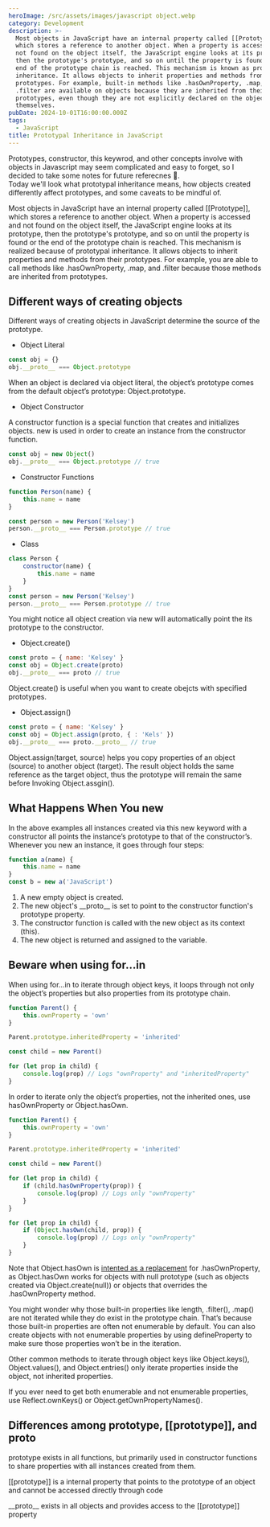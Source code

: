```yaml
---
heroImage: /src/assets/images/javascript object.webp
category: Development
description: >-
  Most objects in JavaScript have an internal property called [[Prototype]],
  which stores a reference to another object. When a property is accessed and
  not found on the object itself, the JavaScript engine looks at its prototype,
  then the prototype's prototype, and so on until the property is found or the
  end of the prototype chain is reached. This mechanism is known as prototypal
  inheritance. It allows objects to inherit properties and methods from their
  prototypes. For example, built-in methods like .hasOwnProperty, .map, and
  .filter are available on objects because they are inherited from their
  prototypes, even though they are not explicitly declared on the objects
  themselves.
pubDate: 2024-10-01T16:00:00.000Z
tags:
  - JavaScript
title: Prototypal Inheritance in JavaScript
---
```


Prototypes, constructor, this keywrod, and other concepts involve with objects in Javascript may seem complicated and easy to forget, so I decided to take some notes for future referecnes 🥸.  
Today we'll look what prototypal inheritance means, how objects created differently affect prototypes, and some caveats to be mindful of.

Most objects in JavaScript have an internal property called \[\[Prototype]], which stores a reference to another object. When a property is accessed and not found on the object itself, the JavaScript engine looks at its prototype, then the prototype's prototype, and so on until the property is found or the end of the prototype chain is reached. This mechanism is realized because of prototypal inheritance. It allows objects to inherit properties and methods from their prototypes. For example, you are able to call methods like .hasOwnProperty, .map, and .filter because those methods are inherited from prototypes.

## Different ways of creating objects

Different ways of creating objects in JavaScript determine the source of the prototype.

- Object Literal

```javascript
const obj = {}
obj.__proto__ === Object.prototype
```

When an object is declared via object literal, the object’s prototype comes from the default object’s prototype: Object.prototype.

- Object Constructor

A constructor function is a special function that creates and initializes objects. new is used in order to create an instance from the constructor function.

```javascript
const obj = new Object()
obj.__proto__ === Object.prototype // true
```

- Constructor Functions

```javascript
function Person(name) {
	this.name = name
}

const person = new Person('Kelsey')
person.__proto__ === Person.prototype // true
```

- Class

```javascript
class Person {
	constructor(name) {
		this.name = name
	}
}
const person = new Person('Kelsey')
person.__proto__ === Person.prototype // true
```

You might notice all object creation via new will automatically point the its prototype to the constructor.

- Object.create()

```javascript
const proto = { name: 'Kelsey' }
const obj = Object.create(proto)
obj.__proto__ === proto // true
```

Object.create() is useful when you want to create obejcts with specified prototypes.

- Object.assign()

```javascript
const proto = { name: 'Kelsey' }
const obj = Object.assign(proto, { : 'Kels' })
obj.__proto__ === proto.__proto__ // true
```

Object.assign(target, source) helps you copy properties of an object (source) to another object (target). The result object holds the same reference as the target object, thus the prototype will remain the same before Invoking Object.assgin().

## What Happens When You new

In the above examples all instances created via this new keyword with a constructor all points the instance’s prototype to that of the constructor’s. Whenever you new an instance, it goes through four steps:

```javascript
function a(name) {
	this.name = name
}
const b = new a('JavaScript')
```

1. A new empty object is created.
2. The new object's \_\_proto\_\_ is set to point to the constructor function's prototype property.
3. The constructor function is called with the new object as its context (this).
4. The new object is returned and assigned to the variable.

## Beware when using for…in

When using for…in to iterate through object keys, it loops through not only the object’s properties but also properties from its prototype chain.

```javascript
function Parent() {
	this.ownProperty = 'own'
}

Parent.prototype.inheritedProperty = 'inherited'

const child = new Parent()

for (let prop in child) {
	console.log(prop) // Logs "ownProperty" and "inheritedProperty"
}
```

In order to iterate only the object’s properties, not the inherited ones, use hasOwnProperty or Object.hasOwn.

```javascript
function Parent() {
	this.ownProperty = 'own'
}

Parent.prototype.inheritedProperty = 'inherited'

const child = new Parent()

for (let prop in child) {
	if (child.hasOwnProperty(prop)) {
		console.log(prop) // Logs only "ownProperty"
	}
}

for (let prop in child) {
	if (Object.hasOwn(child, prop)) {
		console.log(prop) // Logs only "ownProperty"
	}
}
```

Note that Object.hasOwn is [intented as a replacement](https://developer.mozilla.org/en-US/docs/Web/JavaScript/Reference/Global_Objects/Object/hasOwn#description) for .hasOwnProperty, as Object.hasOwn works for objects with null prototype (such as objects created via Object.create(null)) or objects that overrides the .hasOwnProperty method.

You might wonder why those built-in properties like length, .filter(), .map() are not iterated while they do exist in the prototype chain. That’s because those built-in properties are often not enumerable by default. You can also create objects with not enumerable properties by using defineProperty to make sure those properties won’t be in the iteration.

Other common methods to iterate through object keys like Object.keys(), Object.values(), and Object.entries() only iterate properties inside the object, not inherited properties.

If you ever need to get both enumerable and not enumerable properties, use Reflect.ownKeys() or Object.getOwnPropertyNames().

## Differences among prototype, \[\[prototype]], and proto

prototype exists in all functions, but primarily used in constructor functions to share properties with all instances created from them.

\[\[prototype]] is a internal property that points to the prototype of an object and cannot be accessed directly through code

\_\_proto\_\_ exists in all objects and provides access to the \[\[prototype]] property
